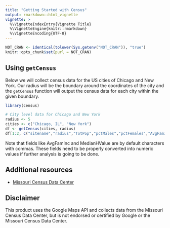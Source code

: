 ```yaml
---
title: "Getting Started with Census"
output: rmarkdown::html_vignette
vignette: >
  %\VignetteIndexEntry{Vignette Title}
  %\VignetteEngine{knitr::rmarkdown}
  %\VignetteEncoding{UTF-8}
---
```


```r
NOT_CRAN <- identical(tolower(Sys.getenv("NOT_CRAN")), "true")
knitr::opts_chunk$set(purl = NOT_CRAN)
```

## Using `getCensus`

Below we will collect census data for the US cities of Chicago and New York.  Our radius will be the boundary around the coordinates of the city and the `getCensus` function will output the census data for each city within the given boundary.

```r
library(census)

# City level data for Chicago and New York
radius <- 5
cities <- c("Chicago, IL", "New York")
df <- getCensus(cities, radius)
df[1:2, c("sitename","radius","TotPop","pctMales","pctFemales","AvgFamInc","pctPrivWageWorkers","pctGovWorkers", "pctMarried","pctBachelors","MedianHValue")]
```

Note that fields like AvgFamInc and MedianHValue are by default characters with commas.  These fields need to be properly converted into numeric values if further analysis is going to be done.

## Additional resources
* [Missouri Census Data Center](http://mcdc.missouri.edu/)

## Disclaimer
This product uses the Google Maps API and collects data from the Missouri Census Data Center, but is not endorsed or certified by Google or the Missouri Census Data Center.
